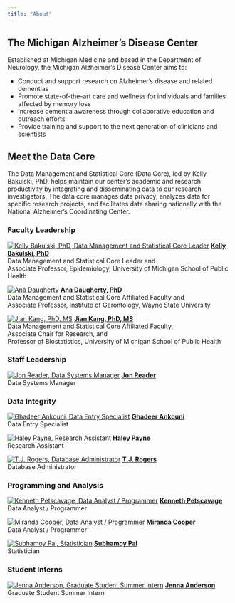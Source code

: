 ```yaml
---
title: "About"
---
```


## The Michigan Alzheimer's Disease Center

Established at Michigan Medicine and based in the Department of Neurology, the Michigan Alzheimer’s Disease Center aims to:

* Conduct and support research on Alzheimer’s disease and related dementias
* Promote state-of-the-art care and wellness for individuals and families affected by memory loss
* Increase dementia awareness through collaborative education and outreach efforts
* Provide training and support to the next generation of clinicians and scientists

## Meet the Data Core

The Data Management and Statistical Core (Data Core), led by Kelly Bakulski, PhD, helps maintain our center's academic and research productivity by integrating and disseminating data to our research investigators. The data core manages data privacy, analyzes data for specific research projects, and facilitates data sharing nationally with the National Alzheimer’s Coordinating Center.

::: {.grid}

::: {.g-col-4}
### **Faculty Leadership**
:::

::: {.g-col-4}
[![Kelly Bakulski, PhD, Data Management and Statistical Core Leader](assets/images/bakulski_kelly.png)](assets/team_bios/kelly_bakulski.qmd)
[**Kelly Bakulski, PhD**](assets/team_bios/kelly_bakulski.qmd)    
Data Management and Statistical Core Leader and    
Associate Professor, Epidemiology, University of Michigan School of Public Health    
:::

::: {.g-col-4}
[![Ana Daugherty](assets/images/daugherty_ana.jpg)](assets/team_bios/ana_daugherty.qmd)
[**Ana Daugherty, PhD**](assets/team_bios/ana_daugherty.qmd)    
Data Management and Statistical Core Affiliated Faculty and    
Associate Professor, Institute of Gerontology, Wayne State University     
:::

::: {.g-col-4}
:::

::: {.g-col-4}
[![Jian Kang, PhD, MS](assets/images/jiankang.jpg)](assets/team_bios/jian_kang.qmd)
[**Jian Kang, PhD, MS**](assets/team_bios/jian_kang.qmd)    
Data Management and Statistical Core Affiliated Faculty,      
Associate Chair for Research, and        
Professor of Biostatistics, University of Michigan School of Public Health      
:::

::: {.g-col-4}
:::

::: {.g-col-4}
### **Staff Leadership**
:::

::: {.g-col-4}
[![Jon Reader, Data Systems Manager](assets/images/Reader_Jon.jpg)](assets/team_bios/jon_reader.qmd)
[**Jon Reader**](assets/team_bios/jon_reader.qmd)    
Data Systems Manager
:::

::: {.g-col-4}
:::

::: {.g-col-4}
### **Data Integrity**
:::

::: {.g-col-4}
[![Ghadeer Ankouni, Data Entry Specialist](assets/images/Ankouni_Ghadeer.jpg)](assets/team_bios/ghadeer_ankouni.qmd)
[**Ghadeer Ankouni**](assets/team_bios/ghadeer_ankouni.qmd)      
Data Entry Specialist
:::


::: {.g-col-4}
[![Haley Payne, Research Assistant](assets/images/Payne_Haley.jpg)](assets/team_bios/haley_payne.qmd)
[**Haley Payne**](assets/team_bios/haley_payne.qmd)      
Research Assistant
:::

::: {.g-col-4}
:::

::: {.g-col-4}
[![T.J. Rogers, Database Administrator](assets/images/Rogers_Tajuan.jpg)](assets/team_bios/tj_rogers.qmd)
[**T.J. Rogers**](assets/team_bios/tj_rogers.qmd)      
Database Administrator   
:::

::: {.g-col-4}
:::

::: {.g-col-4}
### **Programming and Analysis**
:::

::: {.g-col-4}
[![Kenneth Petscavage, Data Analyst / Programmer](assets/images/Petscavage_Kenny.jpg)](assets/team_bios/kenneth_petscavage.qmd)
[**Kenneth Petscavage**](assets/team_bios/kenneth_petscavage.qmd)      
Data Analyst / Programmer
:::

::: {.g-col-4}
[![Miranda Cooper, Data Analyst / Programmer](assets/images/Cooper_Miranda.jpg)](assets/team_bios/miranda_cooper.qmd)
[**Miranda Cooper**](assets/team_bios/miranda_cooper.qmd)      
Data Analyst / Programmer
:::

::: {.g-col-4}
:::

::: {.g-col-4}
[![Subhamoy Pal, Statistician](assets/images/Pal_Subhamoy.jpg)](assets/team_bios/subhamoy_pal.qmd)
[**Subhamoy Pal**](assets/team_bios/subhamoy_pal.qmd)      
Statistician
:::

::: {.g-col-4}
:::

::: {.g-col-4}
### **Student Interns**
:::

::: {.g-col-4}
[![Jenna Anderson, Graduate Student Summer Intern](assets/images/Anderson_Jenna2.jpg)](assets/team_bios/jenna_anderson.qmd)
[**Jenna Anderson**](assets/team_bios/jenna_anderson.qmd)     
Graduate Student Summer Intern
:::

::: {.g-col-4}
:::

:::